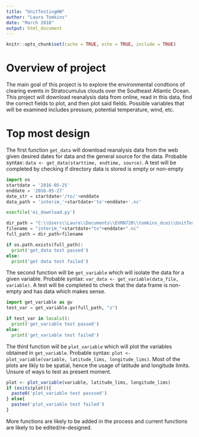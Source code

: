 ```yaml
---
title: "UnitTestingHW"
author: "Laura Tomkins"
date: "March 2018"
output: html_document
---
```

```r
knitr::opts_chunk$set(cache = TRUE, echo = TRUE, include = TRUE)
```

# Overview of project

The main goal of this project is to explore the environmental condtions of clearing events in Stratocumulus clouds over the Southeast Atlantic Ocean. This project will download reanalysis data from online, read in this data, find the correct fields to plot, and then plot said fields. Possible variables that will be examined includes pressure, potential temperature, wind, etc. 

# Top most design

The first function `get_data` will download reanalysis data from the web given desired dates for data and the general source for the data. Probable syntax: `data <- get_data(starttime, endtime, source)`. A test will be completed by checking if directory data is stored is empty or non-empty

```python
import os
startdate = '2016-05-25'
enddate = '2016-05-27'
date_str = startdate+'/to/'+enddate
data_path = 'interim_'+startdate+'to'+enddate+'.nc'

execfile('ei_download.py')

dir_path = "C:\\Users\\Laura\\Documents\\EVRN720\\tomkins_dcei\\UnitTesting\\"
filename = "interim_"+startdate+"to"+enddate+".nc"
full_path = dir_path+filename

if os.path.exists(full_path):
  print('get_data test passed')
else:
  print('get data test failed')

```

The second function will be `get_variable` which will isolate the data for a given variable. Probable syntax: `var_data <- get_variable(data_file, variable)`. A test will be completed to check that the data frame is non-empty and has data which makes sense.

```python
import get_variable as gv
test_var = get_variable.gv(full_path, "z")

if test_var in locals():
  print('get_variable test passed')
else:
  print('get_variable test failed')

```

The third function will be `plot_variable` which will plot the variables obtained in `get_variable`. Probable syntax: `plot <- plot_variable(variable, latitude_lims, longitude_lims)`. Most of the plots are likly to be spatial, hence the usage of latitude and longitude limits. Unsure of ways to test as present moment.

```r
plot <- plot_variable(variable, latitude_lims, longitude_lims)
if (exits(plot)){
  paste0('plot_variable test passsed')
} else{
  pasteo('plot_variable test failed')
}
```

More functions are likely to be added in the process and current functions are likely to be edited/re-designed.




